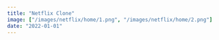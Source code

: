 ```yaml
---
title: "Netflix Clone"
image: ["/images/netflix/home/1.png", "/images/netflix/home/2.png"]
date: "2022-01-01"
---
```


<Header
  title="Netflix Clone"
  img="/images/netflix/1.PNG"
  alt="Netflix Picture"
/>
<Overview
  description="common:overview-netflix-description"
  features="common:overview-netflix-features"
  website="https://netflix-app.agustin-ribotta.xyz/"
  repo="https://github.com/AguzzDev/netflix-clone"
/>
<List
  tec={["NextJS", "Typescript", "GraphQL"]}
  lib={["Framer Motion", "Sass", "TailwindCSS", "Swiper", "React Modal"]}
  year="2021"
  client="common:own-project"
/>
<Galery
  imgs={[
    { path: "/images/netflix/4.PNG", mobile: "false" },
    { path: "/images/netflix/3.PNG", mobile: "false" },
    { path: "/images/netflix/1.PNG", mobile: "false" },
    { path: "/images/netflix/2.PNG", mobile: "false" },
    { path: "/images/netflix/5.PNG", mobile: "false" },
    { path: "/images/netflix/6.PNG", mobile: "false" },
  ]}
  alt="Netflix Clone"
/>
